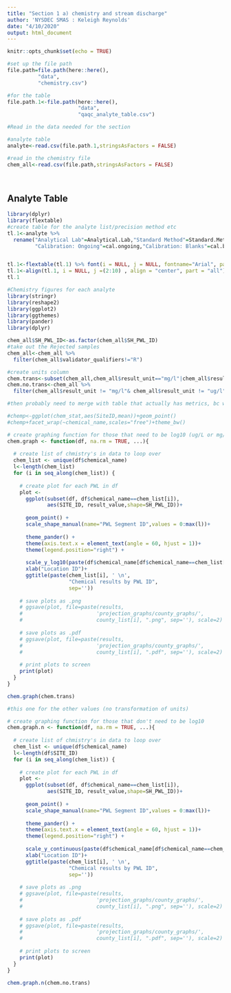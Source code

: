 ```yaml
---
title: "Section 1 a) chemistry and stream discharge"
author: 'NYSDEC SMAS : Keleigh Reynolds'
date: "4/10/2020"
output: html_document
---
```


```r
knitr::opts_chunk$set(echo = TRUE)

#set up the file path
file.path=file.path(here::here(),
          "data",
          "chemistry.csv")

#for the table
file.path.1<-file.path(here::here(),
                       "data",
                       "qaqc_analyte_table.csv")

```

```r
#Read in the data needed for the section

#analyte table
analyte<-read.csv(file.path.1,stringsAsFactors = FALSE)

#read in the chemistry file
chem_all<-read.csv(file.path,stringsAsFactors = FALSE)

          
```

## Analyte Table

```r

library(dplyr)
library(flextable)
#create table for the analyte list/precision method etc
tl.1<-analyte %>% 
  rename("Analytical Lab"=Analytical.Lab,"Standard Method"=Standard.Method,"Calibration: Initial"=Cal.initial,
         "Calibration: Ongoing"=cal.ongoing,"Calibration: Blanks"=cal.blanks,"Method Detection Limit"=Method.Detection.Limit,"Reporting Limit"=Reporting.Limit)


tl.1<-flextable(tl.1) %>% font(i = NULL, j = NULL, fontname="Arial", part = "all") %>% theme_zebra() %>% autofit()
tl.1<-align(tl.1, i = NULL, j =(2:10) , align = "center", part = "all")
tl.1

```



```r

#Chemistry figures for each analyte
library(stringr)
library(reshape2)
library(ggplot2)
library(ggthemes)
library(pander)
library(dplyr)

chem_all$SH_PWL_ID<-as.factor(chem_all$SH_PWL_ID)
#take out the Rejected samples
chem_all<-chem_all %>% 
  filter(chem_all$validator_qualifiers!="R")

#create units column
chem.trans<-subset(chem_all,chem_all$result_unit=="mg/l"|chem_all$result_unit=="ug/l")
chem.no.trans<-chem_all %>% 
  filter(chem_all$result_unit != "mg/l"& chem_all$result_unit != "ug/l")

#then probably need to merge with table that actually has metrics, bc we don't need to plot them all.

#chemp<-ggplot(chem_stat,aes(SiteID,mean))+geom_point()
#chemp+facet_wrap(~chemical_name,scales="free")+theme_bw()
```


```r
# create graphing function for those that need to be log10 (ug/L or mg/l-so not weird ones)
chem.graph <- function(df, na.rm = TRUE, ...){
  
  # create list of chmistry's in data to loop over 
  chem_list <- unique(df$chemical_name)
  l<-length(chem_list)
  for (i in seq_along(chem_list)) { 
    
    # create plot for each PWL in df 
    plot <- 
      ggplot(subset(df, df$chemical_name==chem_list[i]),
             aes(SITE_ID, result_value,shape=SH_PWL_ID))+ 
      
      geom_point() +
      scale_shape_manual(name="PWL Segment ID",values = 0:max(l))+
      
      theme_pander() +
      theme(axis.text.x = element_text(angle = 60, hjust = 1))+
      theme(legend.position="right") + 
      
      scale_y_log10(paste(df$chemical_name[df$chemical_name==chem_list[i]],"(log10)",df$result_unit[df$chemical_name==chem_list[i]])) + 
      xlab("Location ID")+
      ggtitle(paste(chem_list[i], ' \n', 
                    "Chemical results by PWL ID",
                    sep=''))
    
    # save plots as .png
    # ggsave(plot, file=paste(results, 
    #                        'projection_graphs/county_graphs/',
    #                        county_list[i], ".png", sep=''), scale=2)
   
    # save plots as .pdf
    # ggsave(plot, file=paste(results, 
    #                        'projection_graphs/county_graphs/',
    #                        county_list[i], ".pdf", sep=''), scale=2)
    
    # print plots to screen
    print(plot)
  }
}
```


```r
chem.graph(chem.trans)  

```

```r
#this one for the other values (no transformation of units)

# create graphing function for those that don't need to be log10
chem.graph.n <- function(df, na.rm = TRUE, ...){
  
  # create list of chmistry's in data to loop over 
  chem_list <- unique(df$chemical_name)
  l<-length(df$SITE_ID)
  for (i in seq_along(chem_list)) { 
    
    # create plot for each PWL in df 
    plot <- 
      ggplot(subset(df, df$chemical_name==chem_list[i]),
             aes(SITE_ID, result_value,shape=SH_PWL_ID))+ 
      
      geom_point() +
      scale_shape_manual(name="PWL Segment ID",values = 0:max(l))+
      
      theme_pander() +
      theme(axis.text.x = element_text(angle = 60, hjust = 1))+
      theme(legend.position="right") + 
      
      scale_y_continuous(paste(df$chemical_name[df$chemical_name==chem_list[i]],df$result_unit[df$chemical_name==chem_list[i]])) + 
      xlab("Location ID")+
      ggtitle(paste(chem_list[i], ' \n', 
                    "Chemical results by PWL ID",
                    sep=''))
    
    # save plots as .png
    # ggsave(plot, file=paste(results, 
    #                        'projection_graphs/county_graphs/',
    #                        county_list[i], ".png", sep=''), scale=2)
   
    # save plots as .pdf
    # ggsave(plot, file=paste(results, 
    #                        'projection_graphs/county_graphs/',
    #                        county_list[i], ".pdf", sep=''), scale=2)
    
    # print plots to screen
    print(plot)
  }
}

chem.graph.n(chem.no.trans)

```

